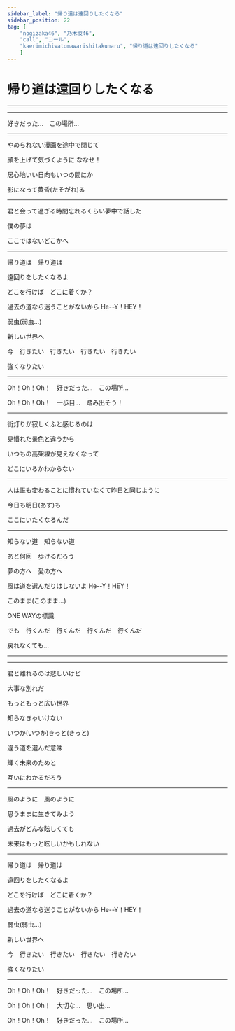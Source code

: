 ```yaml
---
sidebar_label: "帰り道は遠回りしたくなる"
sidebar_position: 22
tag: [
    "nogizaka46", "乃木坂46",
    "call", "コール",
    "kaerimichiwatomawarishitakunaru", "帰り道は遠回りしたくなる"
    ]
---
```


# 帰り道は遠回りしたくなる

---

<Hey count="12" />

---

好きだった…　この場所…

---

やめられない漫画を途中で閉じて

顔を上げて気づくように  <Call>ななせ！</Call>

居心地いい日向もいつの間にか

影になって黄昏(たそがれ)る  <SuperCute />

---

君と会って過ぎる時間忘れるくらい夢中で話した  <OrHey count="4" />

僕の夢は

ここではないどこかへ

---

帰り道は　帰り道は

遠回りをしたくなるよ

どこを行けば　どこに着くか？

過去の道なら迷うことがないから  <Call>He--Y！HEY！</Call> <Hey count="4" />

弱虫(弱虫…)

新しい世界へ

今　行きたい　行きたい　行きたい　行きたい

強くなりたい

---

Oh！Oh！Oh！　好きだった…　この場所…

Oh！Oh！Oh！　一歩目…　踏み出そう！

---

街灯りが寂しくふと感じるのは

見慣れた景色と違うから  <NickName />

いつもの高架線が見えなくなって

どこにいるかわからない  <SuperCute />

---

人は誰も変わることに慣れていなくて昨日と同じように  <OrHey count="4" />

今日も明日(あす)も

ここにいたくなるんだ

---

知らない道　知らない道

あと何回　歩けるだろう

夢の方へ　愛の方へ

風は道を選んだりはしないよ  <Call>He--Y！HEY！</Call> <Hey count="4" />

このまま(このまま…)

ONE WAYの標識

でも　行くんだ　行くんだ　行くんだ　行くんだ

戻れなくても…

---

<Hey count="16" />

---

君と離れるのは悲しいけど

大事な別れだ

もっともっと広い世界

知らなきゃいけない

いつか(いつか)きっと(きっと)

違う道を選んだ意味

輝く未来のためと

互いにわかるだろう

---

風のように　風のように

思うままに生きてみよう

過去がどんな眩しくても

未来はもっと眩しいかもしれない

---

帰り道は　帰り道は

遠回りをしたくなるよ

どこを行けば　どこに着くか？

過去の道なら迷うことがないから  <Call>He--Y！HEY！</Call> <Hey count="4" />

弱虫(弱虫…)

新しい世界へ

今　行きたい　行きたい　行きたい　行きたい

強くなりたい

---

Oh！Oh！Oh！　好きだった…　この場所…

Oh！Oh！Oh！　大切な…　思い出…

Oh！Oh！Oh！　好きだった…　この場所…
